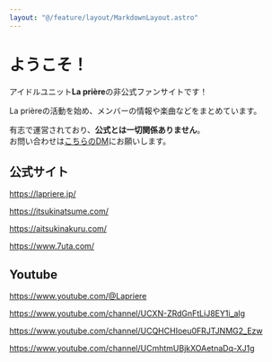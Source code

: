 ```yaml
---
layout: "@/feature/layout/MarkdownLayout.astro"
---
```



<div class="mb-10">
  <LatestMusicVideo
    title="richromatic-prayer / La prière"
    iframeUrl="https://www.youtube.com/embed/BnDgjPK2kq0?si=JQTXM6l8d9Ueq2P7"
  />
</div>

# ようこそ！

アイドルユニット**La prière**の非公式ファンサイトです！

La prièreの活動を始め、メンバーの情報や楽曲などをまとめています。

有志で運営されており、**公式とは一切関係ありません**。  
お問い合わせは[こちらのDM](https://twitter.com/totto0727)にお願いします。

<HomeNavigationMenu />

## 公式サイト

https://lapriere.jp/

https://itsukinatsume.com/

https://aitsukinakuru.com/

https://www.7uta.com/

## Youtube

https://www.youtube.com/@Lapriere

https://www.youtube.com/channel/UCXN-ZRdGnFtLiJ8EY1i_alg

https://www.youtube.com/channel/UCQHCHIoeu0FRJTJNMG2_Ezw

https://www.youtube.com/channel/UCmhtmUBjkXOAetnaDq-XJ1g
